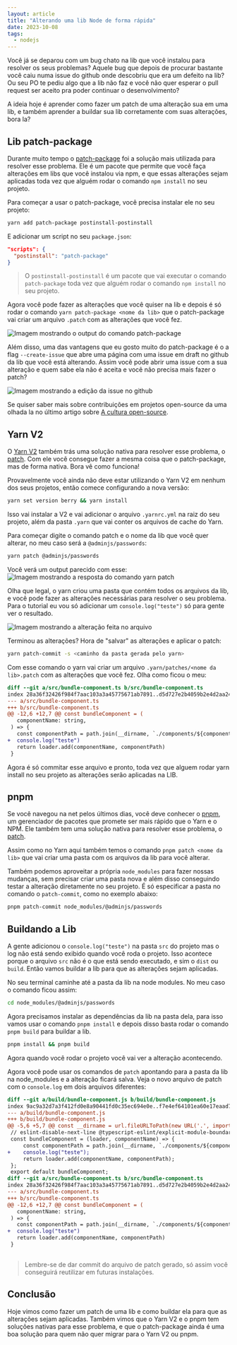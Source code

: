 ```yaml
---
layout: article
title: "Alterando uma lib Node de forma rápida"
date: 2023-10-08
tags:
  - nodejs
---
```


Você já se deparou com um bug chato na lib que você instalou para resolver os seus problemas? Aquele bug que depois de procurar bastante você caiu numa issue do github onde descobriu que era um defeito na lib? Ou seu PO te pediu algo que a lib não faz e você não quer esperar o pull request ser aceito pra poder continuar o desenvolvimento?

A ideia hoje é aprender como fazer um patch de uma alteração sua em uma lib, e também aprender a buildar sua lib corretamente com suas alterações, bora la?

## Lib patch-package

Durante muito tempo o [patch-package](https://github.com/ds300/patch-package#readme) foi a solução mais utilizada para resolver esse problema. Ele é um pacote que permite que você faça alterações em libs que você instalou via npm, e que essas alterações sejam aplicadas toda vez que alguém rodar o comando `npm install` no seu projeto.

Para começar a usar o patch-package, você precisa instalar ele no seu projeto:
```bash
yarn add patch-package postinstall-postinstall
```

E adicionar um script no seu `package.json`:
```json
"scripts": {
  "postinstall": "patch-package"
}
```

> O `postinstall-postinstall` é um pacote que vai executar o comando `patch-package` toda vez que alguém rodar o comando `npm install` no seu projeto.

Agora você pode fazer as alterações que você quiser na lib e depois é só rodar o comando `yarn patch-package <nome da lib>` que o patch-package vai criar um arquivo `.patch` com as alterações que você fez.

![Imagem mostrando o output do comando patch-package](/uploads/patch-package-success.png)

Além disso, uma das vantagens que eu gosto muito do patch-package é o a flag `--create-issue` que abre uma página com uma issue em draft no github da lib que você está alterando. Assim você pode abrir uma issue com a sua alteração e quem sabe ela não é aceita e você não precisa mais fazer o patch?

![Imagem mostrando a edição da issue no github](/uploads/patch-package-github-issue.png)

Se quiser saber mais sobre contribuições em projetos open-source da uma olhada la no último artigo sobre [A cultura open-source](/post/a-cultura-open-source).

## Yarn V2

O [Yarn V2](https://yarnpkg.com/migration/overview) também trás uma solução nativa para resolver esse problema, o [patch](https://yarnpkg.com/cli/patch). Com ele você consegue fazer a mesma coisa que o patch-package, mas de forma nativa. Bora vê como funciona!

Provavelmente você ainda não deve estar utilizando o Yarn V2 em nenhum dos seus projetos, então comece configurando a nova versão:
```bash
yarn set version berry && yarn install
```

Isso vai instalar a V2 e vai adicionar o arquivo `.yarnrc.yml` na raiz do seu projeto, além da pasta `.yarn` que vai conter os arquivos de cache do Yarn.

Para começar digite o comando patch e o nome da lib que você quer alterar, no meu caso será a `@adminjs/passwords`:
```bash
yarn patch @adminjs/passwords
```
Você verá um output parecido com esse:
![Imagem mostrando a resposta do comando yarn patch](/uploads/yarn-patch-private-folder.png)

Olha que legal, o yarn criou uma pasta que contém todos os arquivos da lib, e você pode fazer as alterações necessárias para resolver o seu problema. Para o tutorial eu vou só adicionar um `console.log("teste")` só para gente ver o resultado.

![Imagem mostrando a alteração feita no arquivo](/uploads/yarn-patch-edit-lib.png)

Terminou as alterações? Hora de "salvar" as alterações e aplicar o patch:
```bash
yarn patch-commit -s <caminho da pasta gerada pelo yarn>
```

Com esse comando o yarn vai criar um arquivo `.yarn/patches/<nome da lib>.patch` com as alterações que você fez. Olha como ficou o meu:

```diff
diff --git a/src/bundle-component.ts b/src/bundle-component.ts
index 28a36f32426f984f7aac103a3a45775671ab7891..d5d727e2b4059b2e4d2aa24be650a8bef374b306 100644
--- a/src/bundle-component.ts
+++ b/src/bundle-component.ts
@@ -12,6 +12,7 @@ const bundleComponent = (
   componentName: string,
 ) => {
   const componentPath = path.join(__dirname, `./components/${componentName}`)
+  console.log("teste")
   return loader.add(componentName, componentPath)
 }
```

Agora é só commitar esse arquivo e pronto, toda vez que alguem rodar yarn install no seu projeto as alterações serão aplicadas na LIB.

## pnpm

Se você navegou na net pelos últimos dias, você deve conhecer o [pnpm](https://pnpm.js.org/), um gerenciador de pacotes que promete ser mais rápido que o Yarn e o NPM. Ele também tem uma solução nativa para resolver esse problema, o [patch](https://pnpm.js.org/en/cli/patch).

Assim como no Yarn aqui também temos o comando `pnpm patch <nome da lib>` que vai criar uma pasta com os arquivos da lib para você alterar.

Também podemos aproveitar a própria `node_modules` para fazer nossas mudanças, sem precisar criar uma pasta nova e além disso conseguindo testar a alteração diretamente no seu projeto. É só especificar a pasta no comando o `patch-commit`, como no exemplo abaixo:
```bash
pnpm patch-commit node_modules/@adminjs/passwords
```

## Buildando a Lib

A gente adicionou o `console.log("teste")` na pasta `src` do projeto mas o log não está sendo exibido quando você roda o projeto. Isso acontece porque o arquivo `src` não é o que está sendo executado, e sim o `dist` ou `build`. Então vamos buildar a lib para que as alterações sejam aplicadas.

No seu terminal caminhe até a pasta da lib na node modules. No meu caso o comando ficou assim:
```bash
cd node_modules/@adminjs/passwords
```

Agora precisamos instalar as dependências da lib na pasta dela, para isso vamos usar o comando `pnpm install` e depois disso basta rodar o comando `pnpm build` para buildar a lib.
```bash
pnpm install && pnpm build
```

Agora quando você rodar o projeto você vai ver a alteração acontecendo.

Agora você pode usar os comandos de `patch` apontando para a pasta da lib na node_modules e a alteração ficará salva. Veja o novo arquivo de patch com o `console.log` em dois arquivos diferentes:
```diff
diff --git a/build/bundle-component.js b/build/bundle-component.js
index 9ac9a32d7a3f412fd0e8a90441fd0c35ec694e0e..f7e4ef64101ea60e17eaad74b4f42f789b695747 100644
--- a/build/bundle-component.js
+++ b/build/bundle-component.js
@@ -5,6 +5,7 @@ const __dirname = url.fileURLToPath(new URL('.', import.meta.url));
 // eslint-disable-next-line @typescript-eslint/explicit-module-boundary-types
 const bundleComponent = (loader, componentName) => {
     const componentPath = path.join(__dirname, `./components/${componentName}`);
+    console.log("teste");
     return loader.add(componentName, componentPath);
 };
 export default bundleComponent;
diff --git a/src/bundle-component.ts b/src/bundle-component.ts
index 28a36f32426f984f7aac103a3a45775671ab7891..d5d727e2b4059b2e4d2aa24be650a8bef374b306 100644
--- a/src/bundle-component.ts
+++ b/src/bundle-component.ts
@@ -12,6 +12,7 @@ const bundleComponent = (
   componentName: string,
 ) => {
   const componentPath = path.join(__dirname, `./components/${componentName}`)
+  console.log("teste")
   return loader.add(componentName, componentPath)
 }
 

```

> Lembre-se de dar commit do arquivo de patch gerado, só assim você conseguirá reutilizar em futuras instalações.

## Conclusão

Hoje vimos como fazer um patch de uma lib e como buildar ela para que as alterações sejam aplicadas. Também vimos que o Yarn V2 e o pnpm tem soluções nativas para esse problema, e que o patch-package ainda é uma boa solução para quem não quer migrar para o Yarn V2 ou pnpm.
